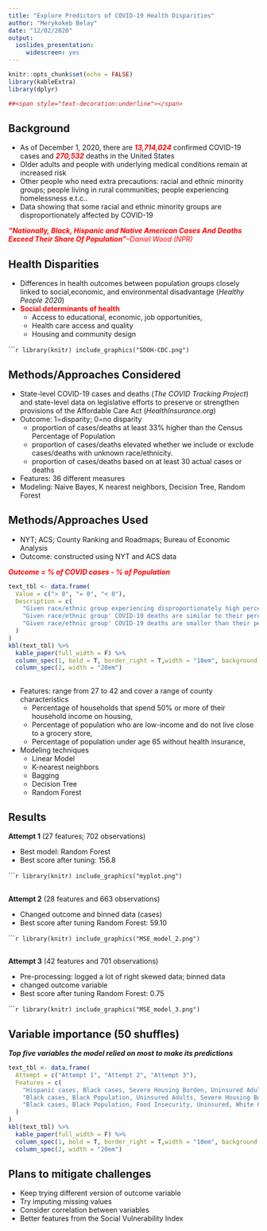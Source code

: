 ```yaml
---
title: "Explore Predictors of COVID-19 Health Disparities"
author: "Merykokeb Belay"
date: "12/02/2020"
output:
  ioslides_presentation:
     widescreen: yes
---
```


```r
knitr::opts_chunk$set(echo = FALSE)
library(kableExtra)
library(dplyr)
```


```r
##<span style="text-decoration:underline"></span>
```

## Background {data-background="#F5F5F5"}

- As of December 1, 2020, there are <span style="color: red">**_13,714,024_**</span> confirmed COVID-19 cases and <span style="color: red">**_270,532_** </span> deaths in the United States
- Older adults and people with underlying medical conditions remain at increased risk 
- Other people who need extra precautions: racial and ethnic minority groups; people living in rural communities; people experiencing homelessness e.t.c..
- Data showing that some racial and ethnic minority groups are disproportionately affected by COVID-19

<div class="centered">
<span style="color: red">*__“Nationally, Black, Hispanic and Native American Cases And Deaths Exceed Their Share Of Population”__--Daniel Wood (NPR)*</span>
</div>

## Health Disparities {data-background=#F5F5F5}
- Differences in health outcomes between population groups closely linked to social,economic, and environmental disadvantage (*Healthy People 2020*)
- <span style="color: red">**Social determinants of health**</span> 
  - Access to educational, economic, job opportunities,
  - Health care access and quality
  - Housing and community design

``````r
library(knitr)
include_graphics("SDOH-CDC.png")
```

<footer label="Source: CDC https://www.cdc.gov/publichealthgateway/sdoh/index.html"></footer>

## Methods/Approaches Considered {data-background=#F5F5F5}
- State-level COVID-19 cases and deaths (*The COVID Tracking Project*) and state-level data on legislative efforts to preserve or strengthen provisions of the Affordable Care Act (*HealthInsurance.org*)
- Outcome: 1=disparity; 0=no disparity
  - proportion of cases/deaths at least 33% higher than the Census Percentage of Population
  - proportion of cases/deaths elevated whether we include or exclude cases/deaths with unknown race/ethnicity.
  - proportion of cases/deaths based on at least 30 actual cases or deaths
- Features: 36 different measures 
- Modeling: Naive Bayes, K nearest neighbors, Decision Tree, Random Forest

  
## Methods/Approaches Used {data-background=#F5F5F5}
- NYT; ACS; County Ranking and Roadmaps; Bureau of Economic Analysis
- Outcome: constructed using NYT and ACS data



<div class="centered">
<span style="color: red">*__Outcome = % of COVID cases - % of Population__*</span>
</div>
```r
text_tbl <- data.frame(
  Value = c("> 0", "= 0", "< 0"),
  Description = c(
    "Given race/ethnic group experiencing disproportionately high percent of COVID-19 deaths relative to their percent of population ",
    "Given race/ethnic group' COVID-19 deaths are similar to their percent of the population", 
    "Given race/ethnic group' COVID-19 deaths are smaller than their percent of the population "
  )
)
kbl(text_tbl) %>%
  kable_paper(full_width = F) %>%
  column_spec(1, bold = T, border_right = T,width = "10em", background = "#F5F5F5") %>%
  column_spec(2, width = "20em")
```
<footer label="Source: CDC https://www.cdc.gov/nchs/nvss/vsrr/covid19/health_disparities.htm"></footer>
  
##  {data-background="#F5F5F5}
- Features: range from 27 to 42 and cover a range of county characteristics
  - Percentage of households that spend 50% or more of their household income on housing, 
  - Percentage of population who are low-income and do not live close to a grocery store, 
  - Percentage of population under age 65 without health insurance, 
- Modeling techniques
  - Linear Model
  - K-nearest neighbors
  - Bagging
  - Decision Tree
  - Random Forest

## Results  {data-background=#F5F5F5}
**Attempt 1** (27 features; 702 observations)

- Best model: Random Forest 
- Best score after tuning: 156.8

``````r
library(knitr)
include_graphics("myplot.png")
```

## {data-background=#F5F5F5}
**Attempt 2** (28 features and 663 observations) 

- Changed outcome and binned data (cases) 
- Best score after tuning Random Forest: 59.10

``````r
library(knitr)
include_graphics("MSE_model_2.png")
```

## {data-background=#F5F5F5}
**Attempt 3** (42 features and 701 observations)

- Pre-processing: logged a lot of right skewed data; binned data
- changed outcome variable 
- Best score after tuning Random Forest: 0.75

``````r
library(knitr)
include_graphics("MSE_model_3.png")
```


## Variable importance (50 shuffles)

<div class="centered">
*__Top five variables the model relied on most to make its predictions__*
</div>
```r
text_tbl <- data.frame(
  Attempt = c("Attempt 1", "Attempt 2", "Attempt 3"),
  Features = c(
    "Hispanic cases, Black cases, Severe Housing Burden, Uninsured Adults, Hispanic Population, and Black Population ",
    "Black cases, Black Population, Uninsured Adults, Severe Housing Burden, and White Cases", 
    "Black cases, Black Population, Food Insecurity, Uninsured, White Cases "
  )
)
kbl(text_tbl) %>%
  kable_paper(full_width = F) %>%
  column_spec(1, bold = T, border_right = T,width = "10em", background = "#F5F5F5") %>%
  column_spec(2, width = "20em")
```


## Plans to mitigate challenges

- Keep trying different version of outcome variable 
- Try imputing missing values 
- Consider correlation between variables
- Better features from the Social Vulnerability Index 


